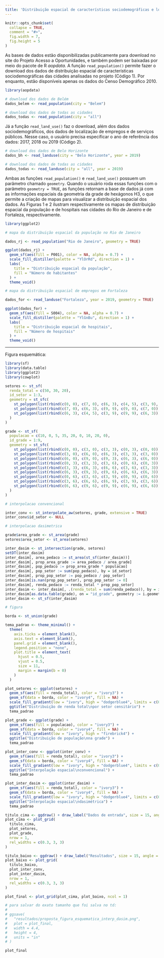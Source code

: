 ```yaml
---
title: 'Distribuição espacial de características sociodemográficas e localização de empregos e serviços públicos das 20 maiores cidades do Brasil'
---
```


```r
knitr::opts_chunk$set(
  collapse = TRUE,
  comment = "#>",
  fig.width = 7,
  fig.height = 5
)
```

As bases de dados estão disponibilizadas publicamente para download no site do Projeto Acesso a Oportunidades, e também podem ser baixadas por meio do pacote de R *aopdata*. A função `read_population()` permite fazer o download dos dados de distribuição espacial de características sociodemográficas das cidades analisadas no projeto (Código 1). Por enquanto, estão disponíveis apenas os dados do Censo Demográfico 2010.

```r
library(aopdata)

# download dos dados de Belém
dados_belem <- read_population(city = "Belem")

# download dos dados de todas as cidades
dados_todas <- read_population(city = "all")
```

Já a função `read_land_use()` faz o download, além dos dados sociodemográficos, dos dados de localização de empregos e de serviços públicos. Nesse caso, o usuário precisa especificar o ano de referência dos dados: 2017, 2018 ou 2019 (Código 2).

```r
# download dos dados de Belo Horizonte
dados_bh <- read_landuse(city = "Belo Horizonte", year = 2019)

# download dos dados de todas as cidades
dados_todas <- read_landuse(city = "all", year = 2019)
```

Ambas as funções `read_population()` e `read_land_use()` possuem um parâmetro chamado `geometry`. Quando o usuário roda essas funções com o parâmetro `geometry = TRUE`, as funções retornam a base de dados já com as informações espaciais da geometria da grade de hexágonos H3, o que permite a criação de mapas para visualizar a distribuição espacial dos dados. As Figuras 1 e 2 ilustram respectivamente os mapas de distribuição espacial da população e de hospitais nas cidades do Rio de Janeiro e de Fortaleza, respectivamente.

```r
library(ggplot2)

# mapa da distribuição espacial da população no Rio de Janeiro

dados_rj <- read_population("Rio de Janeiro", geometry = TRUE)

ggplot(dados_rj) +
  geom_sf(aes(fill = P001), color = NA, alpha = 0.7) +
  scale_fill_distiller(palette = "YlOrRd", direction = 1) +
  labs(
    title = "Distribuição espacial da população",
    fill = "Número de habitantes"
  ) +
  theme_void()

# mapa da distribuição espacial de empregos em Fortaleza

dados_for <- read_landuse("Fortaleza", year = 2019, geometry = TRUE)

ggplot(dados_for) +
  geom_sf(aes(fill = S004), color = NA, alpha = 0.7) +
  scale_fill_distiller(palette = "YlGnBu", direction = 1) +
  labs(
    title = "Distribuição espacial de hospitais",
    fill = "Número de hospitais"
  ) +
  theme_void()
```

---

Figura esquemática:

```r
library(sf)
library(data.table)
library(ggplot2)
library(cowplot)

setores <- st_sf(
  renda_total = c(50, 30, 20),
  id_setor = 1:3,
  geometry = st_sfc(
    st_polygon(list(rbind(c(0, 0), c(7, 0), c(6, 3), c(4, 5), c(3, 9), c(0, 9), c(0, 0)))),
    st_polygon(list(rbind(c(7, 0), c(6, 3), c(9, 9), c(9, 0), c(7, 0)))),
    st_polygon(list(rbind(c(6, 3), c(4, 5), c(3, 9), c(9, 9), c(6, 3))))
  )
)

grade <- st_sf(
  populacao = c(10, 0, 5, 35, 20, 0, 10, 20, 0),
  id_grade = 1:9,
  geometry = st_sfc(
    st_polygon(list(rbind(c(0, 0), c(3, 0), c(3, 3), c(0, 3), c(0, 0)))),
    st_polygon(list(rbind(c(3, 0), c(6, 0), c(6, 3), c(3, 3), c(3, 0)))),
    st_polygon(list(rbind(c(6, 0), c(9, 0), c(9, 3), c(6, 3), c(6, 0)))),
    st_polygon(list(rbind(c(0, 3), c(3, 3), c(3, 6), c(0, 6), c(0, 3)))),
    st_polygon(list(rbind(c(3, 3), c(6, 3), c(6, 6), c(3, 6), c(3, 3)))),
    st_polygon(list(rbind(c(6, 3), c(9, 3), c(9, 6), c(6, 6), c(6, 3)))),
    st_polygon(list(rbind(c(0, 6), c(3, 6), c(3, 9), c(0, 9), c(0, 6)))),
    st_polygon(list(rbind(c(3, 6), c(6, 6), c(6, 9), c(3, 9), c(3, 6)))),
    st_polygon(list(rbind(c(6, 6), c(9, 6), c(9, 9), c(6, 9), c(6, 6))))
  )
)

# interpolacao convencional

inter_conv <- st_interpolate_aw(setores, grade, extensive = TRUE)
inter_conv$id_setor <- NULL

# interpolacao dasimetrica

grade$area_grade <- st_area(grade)
setores$area_setor <- st_area(setores)

inter_dasim <- st_intersection(grade, setores)
setDT(inter_dasim)
inter_dasim[, area_pedaco := st_area(st_sf(inter_dasim))]
inter_dasim[, prop_area_grade := area_pedaco / area_grade]
inter_dasim[, pop_pedaco := prop_area_grade * populacao]
inter_dasim[, pop_setor := sum(pop_pedaco), by = id_setor]
inter_dasim[, prop_pop_setor := pop_pedaco / pop_setor]
inter_dasim[is.nan(prop_pop_setor), prop_pop_setor := 0]
inter_dasim[, renda_pedaco := renda_total * prop_pop_setor]
inter_dasim <- inter_dasim[, .(renda_total = sum(renda_pedaco)), by = id_grade]
inter_dasim[as.data.table(grade), on = "id_grade", geometry := i.geometry]
inter_dasim <- st_sf(inter_dasim)

# figura

borda <- st_union(grade)

tema_padrao <- theme_minimal() +
  theme(
    axis.ticks = element_blank(),
    axis.text = element_blank(),
    panel.grid = element_blank(),
    legend.position = "none",
    plot.title = element_text(
      hjust = 0.5,
      vjust = 0.5,
      size = 11,
      margin = margin(b = 0)
    )
  )

plot_setores <- ggplot(setores) +
  geom_sf(aes(fill = renda_total), color = "ivory3") +
  geom_sf(data = borda, color = "ivory4", fill = NA) +
  scale_fill_gradient(low = "ivory", high = "dodgerblue4", limits = c(0, 70)) +
  ggtitle("Distribuição de renda total\npor setor censitário") +
  tema_padrao

plot_grade <- ggplot(grade) +
  geom_sf(aes(fill = populacao), color = "ivory3") +
  geom_sf(data = borda, color = "ivory4", fill = NA) +
  scale_fill_gradient(low = "ivory", high = "firebrick4") +
  ggtitle("Distribuição de população\nna grade") +
  tema_padrao

plot_inter_conv <- ggplot(inter_conv) +
  geom_sf(aes(fill = renda_total), color = "ivory3") +
  geom_sf(data = borda, color = "ivory4", fill = NA) +
  scale_fill_gradient(low = "ivory", high = "dodgerblue4", limits = c(0, 70)) +
  ggtitle("Interpolação espacial\nconvencional") +
  tema_padrao

plot_inter_dasim <- ggplot(inter_dasim) +
  geom_sf(aes(fill = renda_total), color = "ivory3") +
  geom_sf(data = borda, color = "ivory4", fill = NA) +
  scale_fill_gradient(low = "ivory", high = "dodgerblue4", limits = c(0, 70)) +
  ggtitle("Interpolação espacial\ndasimétrica") +
  tema_padrao

titulo_cima <- ggdraw() + draw_label("Dados de entrada", size = 15, angle = 90)
plot_cima <- plot_grid(
  titulo_cima,
  plot_setores,
  plot_grade,
  nrow = 1,
  rel_widths = c(0.3, 3, 3)
)

titulo_baixo <- ggdraw() + draw_label("Resultados", size = 15, angle = 90)
plot_baixo <- plot_grid(
  titulo_baixo,
  plot_inter_conv,
  plot_inter_dasim,
  nrow = 1,
  rel_widths = c(0.3, 3, 3)
)

plot_final <- plot_grid(plot_cima, plot_baixo, ncol = 1)

# para salvar do exato tamanho que foi salva no td:
#
# ggsave(
#   "resultados/proposta_figura_esquematica_interp_dasim.png",
#   plot = plot_final,
#   width = 4.4,
#   height = 4,
#   units = "in"
# )

plot_final
```

